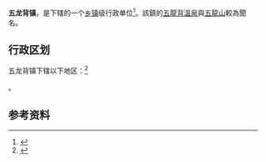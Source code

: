{{Pathnav|中华人民共和国|辽宁省|丹东市|振安区}}
{{中国乡级行政区|21/06/04/104/000}}

'''五龙背镇'''，是{{PRC admin/fullname|21/06/04/104/000|3}}下辖的一个[[乡级行政区|乡镇]]级行政单位<ref>{{PRC admin/ref sgc|{{PRC admin/parent|21/06/04/104/000}}}}</ref>。該鎮的[[五龍背溫泉|五龍背溫泉]]與[[五龍山_(丹東市)|五龍山]]較為聞名。

== 行政区划 ==

五龙背镇下辖以下地区：<ref>{{PRC admin/ref sgc|21/06/04/104/000}}</ref>

{{PRC admin/children|21/06/04/104/000}}。

== 参考资料 ==

{{reflist}}

{{行政区划小作品}}
{{PRC admin/navcat|21/06/04/104/000}}